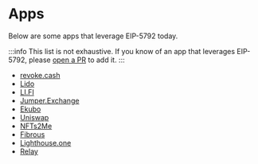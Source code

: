 # Apps

Below are some apps that leverage EIP-5792 today.

:::info
This list is not exhaustive. If you know of an app that leverages EIP-5792, please [open a PR](https://github.com/lukasrosario/eip-5792-site/blob/main/docs/pages/ecosystem/apps.mdx) to add it.
:::

* [revoke.cash](https://revoke.cash/)
* [Lido](https://lido.fi/)
* [LI.FI](https://li.fi)
* [Jumper.Exchange](https://jumper.exchange/)
* [Ekubo](https://evm.ekubo.org)
* [Uniswap](https://app.uniswap.org/)
* [NFTs2Me](https://nfts2me.com/)
* [Fibrous](https://app.fibrous.finance/)
* [Lighthouse.one](https://lighthouse.one/)
* [Relay](https://relay.link/)
